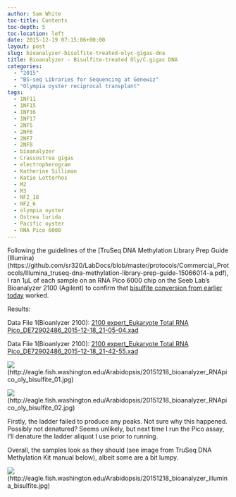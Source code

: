 ```yaml
---
author: Sam White
toc-title: Contents
toc-depth: 5
toc-location: left
date: 2015-12-19 07:15:06+00:00
layout: post
slug: bioanalyzer-bisulfite-treated-olyc-gigas-dna
title: Bioanalyzer - Bisulfite-treated Oly/C.gigas DNA
categories:
  - "2015"
  - "BS-seq Libraries for Sequencing at Genewiz"
  - "Olympia oyster reciprocal transplant"
tags:
  - 1NF11
  - 1NF15
  - 1NF16
  - 1NF17
  - 2NF5
  - 2NF6
  - 2NF7
  - 2NF8
  - bioanalyzer
  - Crassostrea gigas
  - electropherogram
  - Katherine Silliman
  - Katie Lotterhos
  - M2
  - M3
  - NF2_18
  - NF2_6
  - olympia oyster
  - Ostrea lurida
  - Pacific oyster
  - RNA Pico 6000
---
```


Following the guidelines of the [TruSeq DNA Methylation Library Prep Guide (Illumina)(https://github.com/sr320/LabDocs/blob/master/protocols/Commercial_Protocols/Illumina_truseq-dna-methylation-library-prep-guide-15066014-a.pdf), I ran 1μL of each sample on an RNA Pico 6000 chip on the Seeb Lab's Bioanalyzer 2100 (Agilent) to confirm that [bisulfite conversion from earlier today](https://robertslab.github.io/sams-notebook/posts/2015/2015-12-18-bisulfite-treatment-oly-reciprocal-transplant-dna-c-gigas-lotterhos-dna-for-bs-seq/) worked.

Results:

Data File 1(Bioanlyzer 2100): [2100 expert_Eukaryote Total RNA Pico_DE72902486_2015-12-18_21-05-04.xad](https://eagle.fish.washington.edu/Arabidopsis/Bioanalyzer%20Data/2100%20expert_Eukaryote%20Total%20RNA%20Pico_DE72902486_2015-12-18_21-05-04.xad)

Data File 1(Bioanlyzer 2100): [2100 expert_Eukaryote Total RNA Pico_DE72902486_2015-12-18_21-42-55.xad](https://eagle.fish.washington.edu/Arabidopsis/Bioanalyzer%20Data/2100%20expert_Eukaryote%20Total%20RNA%20Pico_DE72902486_2015-12-18_21-42-55.xad)



![](https://eagle.fish.washington.edu/Arabidopsis/20151218_bioanalyzer_RNApico_oly_bisulfite_01.jpg)(http://eagle.fish.washington.edu/Arabidopsis/20151218_bioanalyzer_RNApico_oly_bisulfite_01.jpg)

![](https://eagle.fish.washington.edu/Arabidopsis/20151218_bioanalyzer_RNApico_oly_bisulfite_02.jpg)(http://eagle.fish.washington.edu/Arabidopsis/20151218_bioanalyzer_RNApico_oly_bisulfite_02.jpg)



Firstly, the ladder failed to produce any peaks. Not sure why this happened. Possibly not denatured? Seems unlikely, but next time I run the Pico assay, I'll denature the ladder aliquot I use prior to running.

Overall, the samples look as they should (see image from TruSeq DNA Methylation Kit manual below), albeit some are a bit lumpy.

![](https://eagle.fish.washington.edu/Arabidopsis/20151218_bioanalyzer_illumina_bisulfite.jpg)(http://eagle.fish.washington.edu/Arabidopsis/20151218_bioanalyzer_illumina_bisulfite.jpg)
